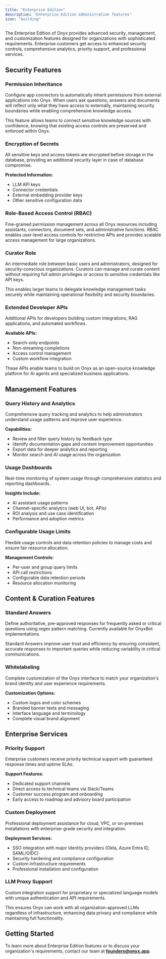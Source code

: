 ```yaml
---
title: "Enterprise Edition"
description: "Enterprise Edition administration features"
icon: "building"
---
```


The Enterprise Edition of Onyx provides advanced security, management, and customization features designed for organizations with sophisticated requirements. Enterprise customers get access to enhanced security controls, comprehensive analytics, priority support, and professional services.

## Security Features

### **Permission Inheritance**

Configure app connectors to automatically inherit permissions from external applications into Onyx. When users ask questions, answers and documents will reflect only what they have access to externally, maintaining security boundaries while enabling comprehensive knowledge access.

This feature allows teams to connect sensitive knowledge sources with confidence, knowing that existing access controls are preserved and enforced within Onyx.

### **Encryption of Secrets**

All sensitive keys and access tokens are encrypted before storage in the database, providing an additional security layer in case of database compromise.

**Protected Information:**
- LLM API keys
- Connector credentials  
- External embedding provider keys
- Other sensitive configuration data

### **Role-Based Access Control (RBAC)**

Fine-grained permission management across all Onyx resources including assistants, connectors, document sets, and administrative functions. RBAC enables user-level access controls for restrictive APIs and provides scalable access management for large organizations.

### **Curator Role**

An intermediate role between basic users and administrators, designed for security-conscious organizations. Curators can manage and curate content without requiring full admin privileges or access to sensitive credentials like API keys.

This enables larger teams to delegate knowledge management tasks securely while maintaining operational flexibility and security boundaries.

### **Extended Developer APIs**

Additional APIs for developers building custom integrations, RAG applications, and automated workflows.

**Available APIs:**
- Search-only endpoints
- Non-streaming completions
- Access control management
- Custom workflow integration

These APIs enable teams to build on Onyx as an open-source knowledge platform for AI agents and specialized business applications.

## Management Features

### **Query History and Analytics**

Comprehensive query tracking and analytics to help administrators understand usage patterns and improve user experience.

**Capabilities:**
- Review and filter query history by feedback type
- Identify documentation gaps and content improvement opportunities
- Export data for deeper analytics and reporting
- Monitor search and AI usage across the organization

### **Usage Dashboards**

Real-time monitoring of system usage through comprehensive statistics and reporting dashboards.

**Insights Include:**
- AI assistant usage patterns
- Channel-specific analytics (web UI, bot, APIs)
- ROI analysis and use case identification
- Performance and adoption metrics

### **Configurable Usage Limits**

Flexible usage controls and data retention policies to manage costs and ensure fair resource allocation.

**Management Controls:**
- Per-user and group query limits
- API call restrictions
- Configurable data retention periods
- Resource allocation monitoring

## Content & Curation Features

### **Standard Answers**

Define authoritative, pre-approved responses for frequently asked or critical questions using regex pattern matching. Currently available for OnyxBot implementations.

Standard Answers improve user trust and efficiency by ensuring consistent, accurate responses to important queries while reducing variability in critical communications.

### **Whitelabeling**

Complete customization of the Onyx interface to match your organization's brand identity and user experience requirements.

**Customization Options:**
- Custom logos and color schemes
- Branded banner texts and messaging
- Interface language and terminology
- Complete visual brand alignment

## Enterprise Services

### **Priority Support**

Enterprise customers receive priority technical support with guaranteed response times and uptime SLAs.

**Support Features:**
- Dedicated support channels
- Direct access to technical teams via Slack/Teams
- Customer success program and onboarding
- Early access to roadmap and advisory board participation

### **Custom Deployment**

Professional deployment assistance for cloud, VPC, or on-premises installations with enterprise-grade security and integration.

**Deployment Services:**
- SSO integration with major identity providers (Okta, Azure Entra ID, SAML/OIDC)
- Security hardening and compliance configuration
- Custom infrastructure requirements
- Professional installation and configuration

### **LLM Proxy Support**

Custom integration support for proprietary or specialized language models with unique authentication and API requirements.

This ensures Onyx can work with all organization-approved LLMs regardless of infrastructure, enhancing data privacy and compliance while maintaining full functionality.

## Getting Started

To learn more about Enterprise Edition features or to discuss your organization's requirements, contact our team at **founders@onyx.app**. 